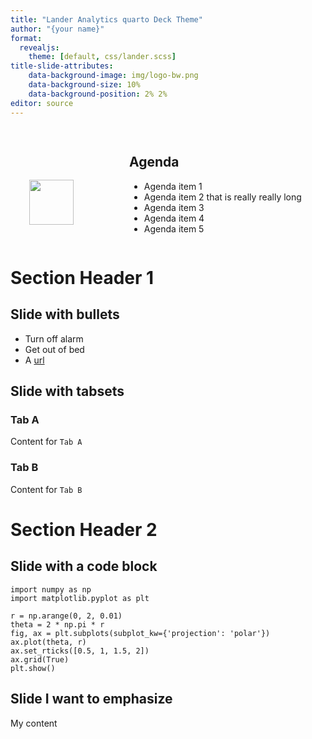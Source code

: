 ```yaml
---
title: "Lander Analytics quarto Deck Theme"
author: "{your name}"
format:
  revealjs: 
    theme: [default, css/lander.scss]
title-slide-attributes:
    data-background-image: img/logo-bw.png
    data-background-size: 10%
    data-background-position: 2% 2%
editor: source
---
```


## 

:::: {.columns}

::: {.column width="35%"}
<img src="img/logo-bw.png" style="display: block; width: 65%;  margin: 70px auto auto auto;">
:::

::: {.column width="65%"}
<h2>Agenda</h2>
- Agenda item 1
- Agenda item 2 that is really really long
- Agenda item 3
- Agenda item 4
- Agenda item 5
:::

::::



# Section Header 1

## Slide with bullets

- Turn off alarm
- Get out of bed
- A [url](https://www.landeranalytics.com)

## Slide with tabsets

::: {.panel-tabset}

### Tab A

Content for `Tab A`

### Tab B

Content for `Tab B`

:::

# Section Header 2

## Slide with a code block

```.python
import numpy as np
import matplotlib.pyplot as plt

r = np.arange(0, 2, 0.01)
theta = 2 * np.pi * r
fig, ax = plt.subplots(subplot_kw={'projection': 'polar'})
ax.plot(theta, r)
ax.set_rticks([0.5, 1, 1.5, 2])
ax.grid(True)
plt.show()
```


## Slide I want to emphasize {background-color="#333333"}

My content

<!-- ending slide --> 
# {background-image="img/logo-bw.png" background-size="300px"}